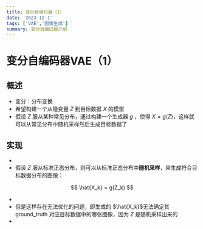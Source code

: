 ```yaml
---
title: 变分自编码器（1）
date: '2023-12-1'
tags: ['VAE','图像生成']
summary: 变分自编码器介绍
---
```


# 变分自编码器VAE（1）

## 概述

- 变分：分布变换
- 希望构建一个从隐变量 $Z$ 到目标数据 $X$ 的模型
- 假设 $Z$ 服从某种常见分布，通过构建一个生成器 $g$ ，使得 $X = g(Z)$，这样就可以从常见分布中随机采样然后生成目标数据了

## 实现

- 
- 假设 $Z$ 服从标准正态分布，则可以从标准正态分布中**随机采样**，来生成符合目标数据分布的图像：

$$
\hat{X_k} = g(Z_k)
$$

- 
- 但是这样存在无法优化的问题，即生成的 $\hat{X_k}$无法确定其 ground_truth 对应目标数据中的哪张图像，因为 $Z$ 是随机采样出来的
- 